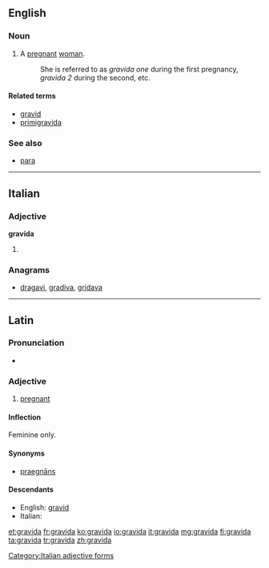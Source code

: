 {{also|grávida}}
==English==

===Noun===
{{en-noun|pl2=gravidae}}

# A [[pregnant]] [[woman]].
#: She is referred to as ''gravida one'' during the first pregnancy, ''gravida 2'' during the second, etc.

====Related terms====
* [[gravid]]
* [[primigravida]]

===See also===
* [[para]]

----

==Italian==

===Adjective===
'''gravida''' {{f}}

# {{feminine of|gravido}}

===Anagrams===
* [[dragavi#Italian|dragavi]], [[gradiva#Italian|gradiva]], [[gridava#Italian|gridava]]

[[Category:Italian adjective forms]]

----

==Latin==

===Pronunciation===
* {{a|Classical}} {{IPA|/ˈɡra.wi.da/|lang=la}}

===Adjective===
{{infl|la|adjective|g=f|[[Appendix:Latin first declension|first]] declension}}

# [[pregnant]]

====Inflection====
Feminine only.
{{la-decl-1st|gravid}}

====Synonyms====
* {{sense|pregnant}} [[praegnans|praegnāns]]

====Descendants====
* English: [[gravid]]
* Italian: {{l|it|gravido}}

[[et:gravida]]
[[fr:gravida]]
[[ko:gravida]]
[[io:gravida]]
[[it:gravida]]
[[mg:gravida]]
[[fi:gravida]]
[[ta:gravida]]
[[tr:gravida]]
[[zh:gravida]]